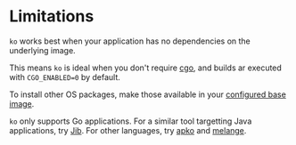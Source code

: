 # Limitations

`ko` works best when your application has no dependencies on the underlying image.

This means `ko` is ideal when you don't require [cgo](https://pkg.go.dev/cmd/cgo), and builds ar executed with `CGO_ENABLED=0` by default.

To install other OS packages, make those available in your [configured base image](./../configuration).

`ko` only supports Go applications.
For a similar tool targetting Java applications, try [Jib](https://github.com/GoogleContainerTools/jib).
For other languages, try [apko](https://github.com/chainguard-dev/apko) and [melange](https://github.com/chainguard-dev/melange).